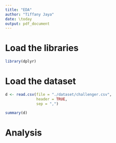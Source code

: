 ```yaml
---
title: "EDA"
author: "Tiffany Jaya"
date: \today
output: pdf_document
---
```


# Load the libraries

```r
library(dplyr)
```

# Load the dataset

```r
d <- read.csv(file = "./dataset/challenger.csv",
              header = TRUE, 
              sep = ",")
```

```r
summary(d)
```

# Analysis 